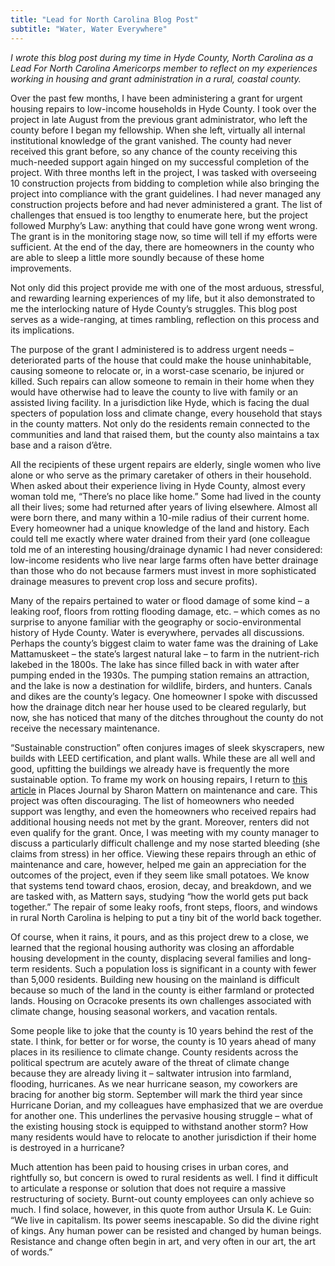 ```yaml
---
title: "Lead for North Carolina Blog Post"
subtitle: "Water, Water Everywhere"
---
```


*I wrote this blog post during my time in Hyde County, North Carolina as a Lead For North Carolina Americorps member to reflect on my experiences working in housing and grant administration in a rural, coastal county.*

Over the past few months, I have been administering a grant for urgent housing repairs to low-income households in Hyde County. I took over the project in late August from the previous grant administrator, who left the county before I began my fellowship. When she left, virtually all internal institutional knowledge of the grant vanished. The county had never received this grant before, so any chance of the county receiving this much-needed support again hinged on my successful completion of the project. With three months left in the project, I was tasked with overseeing 10 construction projects from bidding to completion while also bringing the project into compliance with the grant guidelines. I had never managed any construction projects before and had never administered a grant. The list of challenges that ensued is too lengthy to enumerate here, but the project followed Murphy’s Law: anything that could have gone wrong went wrong. The grant is in the monitoring stage now, so time will tell if my efforts were sufficient. At the end of the day, there are homeowners in the county who are able to sleep a little more soundly because of these home improvements.

Not only did this project provide me with one of the most arduous, stressful, and rewarding learning experiences of my life, but it also demonstrated to me the interlocking nature of Hyde County’s struggles. This blog post serves as a wide-ranging, at times rambling, reflection on this process and its implications.

The purpose of the grant I administered is to address urgent needs – deteriorated parts of the house that could make the house uninhabitable, causing someone to relocate or, in a worst-case scenario, be injured or killed. Such repairs can allow someone to remain in their home when they would have otherwise had to leave the county to live with family or an assisted living facility. In a jurisdiction like Hyde, which is facing the dual specters of population loss and climate change, every household that stays in the county matters. Not only do the residents remain connected to the communities and land that raised them, but the county also maintains a tax base and a raison d’être.

All the recipients of these urgent repairs are elderly, single women who live alone or who serve as the primary caretaker of others in their household. When asked about their experience living in Hyde County, almost every woman told me, “There’s no place like home.” Some had lived in the county all their lives; some had returned after years of living elsewhere. Almost all were born there, and many within a 10-mile radius of their current home. Every homeowner had a unique knowledge of the land and history. Each could tell me exactly where water drained from their yard (one colleague told me of an interesting housing/drainage dynamic I had never considered: low-income residents who live near large farms often have better drainage than those who do not because farmers must invest in more sophisticated drainage measures to prevent crop loss and secure profits).

Many of the repairs pertained to water or flood damage of some kind – a leaking roof, floors from rotting flooding damage, etc. – which comes as no surprise to anyone familiar with the geography or socio-environmental history of Hyde County. Water is everywhere, pervades all discussions. Perhaps the county’s biggest claim to water fame was the draining of Lake Mattamuskeet – the state’s largest natural lake – to farm in the nutrient-rich lakebed in the 1800s. The lake has since filled back in with water after pumping ended in the 1930s. The pumping station remains an attraction, and the lake is now a destination for wildlife, birders, and hunters. Canals and dikes are the county’s legacy. One homeowner I spoke with discussed how the drainage ditch near her house used to be cleared regularly, but now, she has noticed that many of the ditches throughout the county do not receive the necessary maintenance.

“Sustainable construction” often conjures images of sleek skyscrapers, new builds with LEED certification, and plant walls. While these are all well and good, upfitting the buildings we already have is frequently the more sustainable option. To frame my work on housing repairs, I return to [this article](https://placesjournal.org/article/maintenance-and-care/) in Places Journal by Sharon Mattern on maintenance and care. This project was often discouraging. The list of homeowners who needed support was lengthy, and even the homeowners who received repairs had additional housing needs not met by the grant. Moreover, renters did not even qualify for the grant. Once, I was meeting with my county manager to discuss a particularly difficult challenge and my nose started bleeding (she claims from stress) in her office. Viewing these repairs through an ethic of maintenance and care, however, helped me gain an appreciation for the outcomes of the project, even if they seem like small potatoes. We know that systems tend toward chaos, erosion, decay, and breakdown, and we are tasked with, as Mattern says, studying “how the world gets put back together.” The repair of some leaky roofs, front steps, floors, and windows in rural North Carolina is helping to put a tiny bit of the world back together.

Of course, when it rains, it pours, and as this project drew to a close, we learned that the regional housing authority was closing an affordable housing development in the county, displacing several families and long-term residents. Such a population loss is significant in a county with fewer than 5,000 residents. Building new housing on the mainland is difficult because so much of the land in the county is either farmland or protected lands. Housing on Ocracoke presents its own challenges associated with climate change, housing seasonal workers, and vacation rentals.

Some people like to joke that the county is 10 years behind the rest of the state. I think, for better or for worse, the county is 10 years ahead of many places in its resilience to climate change. County residents across the political spectrum are acutely aware of the threat of climate change because they are already living it – saltwater intrusion into farmland, flooding, hurricanes. As we near hurricane season, my coworkers are bracing for another big storm. September will mark the third year since Hurricane Dorian, and my colleagues have emphasized that we are overdue for another one. This underlines the pervasive housing struggle – what of the existing housing stock is equipped to withstand another storm? How many residents would have to relocate to another jurisdiction if their home is destroyed in a hurricane?

Much attention has been paid to housing crises in urban cores, and rightfully so, but concern is owed to rural residents as well. I find it difficult to articulate a response or solution that does not require a massive restructuring of society. Burnt-out county employees can only achieve so much. I find solace, however, in this quote from author Ursula K. Le Guin: “We live in capitalism. Its power seems inescapable. So did the divine right of kings. Any human power can be resisted and changed by human beings. Resistance and change often begin in art, and very often in our art, the art of words.”
